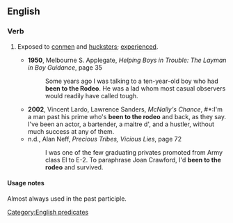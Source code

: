 ==English==
===Verb===
{{infl|en|verb|head=to [[be]] [[to]] the [[rodeo]]}}

# {{idiomatic}} Exposed to [[conmen]] and [[hucksters]]; [[experienced]].
#*'''1950''', Melbourne S. Applegate, ''Helping Boys in Trouble: The Layman in Boy Guidance'', page 35
#*:Some years ago I was talking to a ten-year-old boy who had '''been to the Rodeo'''. He was a lad whom most casual observers would readily have called tough.
#*'''2002''', Vincent Lardo, Lawrence Sanders, ''McNally's Chance'', #*:I'm a man past his prime who's '''been to the rodeo''' and back, as they say. I've been an actor, a bartender, a maitre d', and a hustler, without much success at any of them.
#*n.d., Alan Neff, ''Precious Tribes, Vicious Lies'', page 72
#*:I was one of the few graduating privates promoted from Army class El to E-2. To paraphrase Joan Crawford, I'd '''been to the rodeo''' and survived.

====Usage notes====
Almost always used in the past participle.

[[Category:English predicates]]